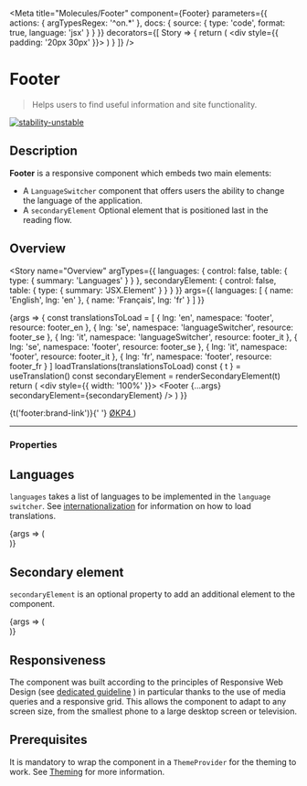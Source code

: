
<Meta
  title="Molecules/Footer"
  component={Footer}
  parameters={{
    actions: { argTypesRegex: '^on.*' },
    docs: {
      source: {
        type: 'code',
        format: true,
        language: 'jsx'
      }
    }
  }}
  decorators={[
    Story => {
      return (
        <ThemeProvider>
          <div style={{ padding: '20px 30px' }}>
            <ThemeSwitcher />
          </div>
          <Story />
        </ThemeProvider>
      )
    }
  ]}
/>

# Footer

> Helps users to find useful information and site functionality.

[![stability-unstable](https://img.shields.io/badge/stability-unstable-yellow.svg)](https://github.com/emersion/stability-badges#unstable)

## Description

**Footer** is a responsive component which embeds two main elements:

- A `LanguageSwitcher` component that offers users the ability to change the language of the application.
- A `secondaryElement` Optional element that is positioned last in the reading flow.

## Overview

<Story
  name="Overview"
  argTypes={{
    languages: {
      control: false,
      table: {
        type: { summary: 'Languages' }
      }
    },
    secondaryElement: {
      control: false,
      table: {
        type: { summary: 'JSX.Element' }
      }
    }
  }}
  args={{
    languages: [
      {
        name: 'English',
        lng: 'en'
      },
      {
        name: 'Français',
        lng: 'fr'
      }
    ]
  }}
>
  {args => {
    const translationsToLoad = [
      { lng: 'en', namespace: 'footer', resource: footer_en },
      { lng: 'se', namespace: 'languageSwitcher', resource: footer_se },
      { lng: 'it', namespace: 'languageSwitcher', resource: footer_it },
      { lng: 'se', namespace: 'footer', resource: footer_se },
      { lng: 'it', namespace: 'footer', resource: footer_it },
      { lng: 'fr', namespace: 'footer', resource: footer_fr }
    ]
    loadTranslations(translationsToLoad)
    const { t } = useTranslation()
    const secondaryElement = renderSecondaryElement(t)
    return (
      <div style={{ width: '100%' }}>
        <Footer {...args} secondaryElement={secondaryElement} />
      </div>
    )
  }}
</Story>

  <Typography as="p" color="highlighted-text" fontSize="x-small" fontWeight="xlight" noWrap>
    {t('footer:brand-link')}{' '}
    <Typography color="highlighted-text" fontSize="x-small" fontWeight="bold">
      <a href="https://okp4.network/" rel="author noreferrer" target="_blank">
        ØKP4
      </a>
    </Typography>
  </Typography>
)

---

### Properties

<ArgsTable story="Overview" />

## Languages

`languages` takes a list of languages to be implemented in the `language switcher`.
See <a href="?path=/docs/guidelines-internationalization--page">internationalization</a>
for information on how to load translations.

<Canvas>
  <Story name="Languages">
    {args => (
      <Footer
        languages={[
          {
            name: 'English',
            lng: 'en'
          },
          {
            name: 'Français',
            lng: 'fr'
          },
          {
            name: 'Svenska',
            lng: 'se'
          },
          {
            name: 'Italiano',
            lng: 'it'
          }
        ]}
      />
    )}
  </Story>
</Canvas>

## Secondary element

`secondaryElement` is an optional property to add an additional element to the component.

<Canvas>
  <Story name="Secondary element">
    {args => (
      <Footer
        languages={[
          {
            name: 'English',
            lng: 'en'
          },
          {
            name: 'Français',
            lng: 'fr'
          }
        ]}
        secondaryElement={buttons}
      />
    )}
  </Story>
</Canvas>


## Responsiveness

The component was built according to the principles of Responsive Web Design (see <a href="?path=/docs/guidelines-responsive-web-design--page">dedicated guideline</a> ) in particular thanks to the use of media queries and a responsive grid.
This allows the component to adapt to any screen size, from the smallest phone to a large desktop screen or television.

## Prerequisites

It is mandatory to wrap the component in a `ThemeProvider` for the theming to work.
See <a href="?path=/docs/atoms-brand-identity-theming--theming">Theming</a> for more information.
